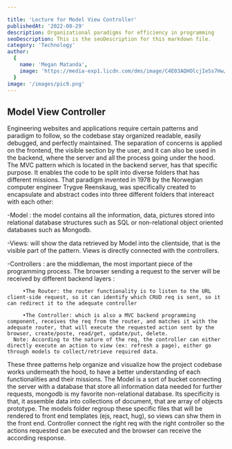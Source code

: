 ```yaml
---

title: 'Lecture for Model View Controller'
publishedAt: '2022-08-29'
description: Organizational paradigms for efficiency in programming
seoDescription: This is the seoDescription for this markdown file.
category: 'Technology'
author:
  {
    name: 'Megan Matanda',
    image: 'https://media-exp1.licdn.com/dms/image/C4E03AQHOlcjIeSs7Hw/profile-displayphoto-shrink_200_200/0/1656079264419?e=1665014400&v=beta&t=iqNsDEnusO-SGUDunM-TC5ZJcMGGMq6Yn_xWwOVYXvE',
  }
image: '/images/pic9.png'
---
```


## Model View Controller

Engineering websites and applications require certain patterns and  paradigm to follow, so the codebase stay organized readable, easily debugged, and perfectly maintained.
The separation of concerns is applied on the frontend, the visible section by the user, and it can also be used in the backend, where the server and all the process going under the hood.
The MVC pattern which is located in the backend server, has that specific purpose. It enables the code to be split into diverse folders that has different missions.
That paradigm invented in 1978 by the Norwegian computer engineer Trygve Reenskaug, was specifically created to encapsulate and abstract codes into three different folders that intereact with each other:

-Model : the model contains all the information, data, pictures stored into relational database structures such as SQL or non-relational object oriented databases such as Mongodb.

-Views: will show the data retrieved by Model into the clientside, that is the visible part of the pattern. Views is directly connected with the controllers.

-Controllers : are the middleman, the most important piece of the programming process. The browser sending a request to the server will be received by different backend layers :

         •The Router: the router functionality is to listen to the URL client-side request, so it can identify which CRUD req is sent, so it can redirect it to the adequate controller

         •The Controller: which is also a MVC backend programming component, receives the req from the router, and matches it with the adequate router, that will execute the requested action sent by the browser, create/poste, read/get, update/put, delete.
      Note: According to the nature of the req, the controller can either directly execute an action to view (ex: refresh a page), either go through models to collect/retrieve required data.

These three patterns help organize and visualize how the project codebase works underneath the hood, to have a better understanding of each functionalities and their missions. The Model is a sort of bucket connecting the server with a database that store all information data needed for further requests, mongodb is my favorite non-relational database. 
Its specificity is that, it assemble data into collections of document, that are array of objects prototype. The models folder regroup these specific files that will be rendered to front end templates (ejs, react, hug), so views can shw them in the front end. Controller connect the right req with the right controller so the actions requested can be executed and the browser can receive the  according response.